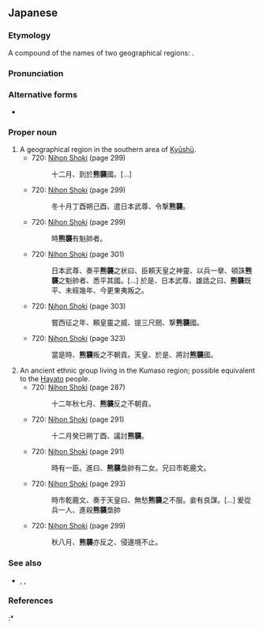 ==Japanese==
<div style="float:right;">
{{wikipedia|lang=ja}}
{{wikipedia|Kumaso}}
</div>
{{ja-kanjitab|yomi=irr}}

===Etymology===
A compound of the names of two geographical regions: {{compound|lang=ja|sort=くまそ|球磨|tr1=Kuma|贈於|tr2=So}}.

===Pronunciation===
{{ja-pron|yomi=irr|くまそ|acc=1|acc_ref=DJR}}

===Alternative forms===
* {{ja-l|熊曾}}

===Proper noun===
{{ja-pos|proper|くまそ}}

# A geographical region in the southern area of [[Kyūshū]].
#* 720: [[w:Nihon Shoki|Nihon Shoki]] (page 299)
#*: 十二月、到於'''熊襲'''國。[...]
#* 720: [[w:Nihon Shoki|Nihon Shoki]] (page 299)
#*: 冬十月丁酉朔己酉、遣日本武尊、令撃'''熊襲'''。
#* 720: [[w:Nihon Shoki|Nihon Shoki]] (page 299)
#*: 時'''熊襲'''有魁帥者。
#* 720: [[w:Nihon Shoki|Nihon Shoki]] (page 301)
#*: 日本武尊、奏平'''熊襲'''之状曰、臣頼天皇之神靈、以兵一擧、頓誅'''熊襲'''之魁帥者、悉平其國。[...] 於是、日本武尊、雄誥之曰、'''熊襲'''既平、未經幾年、今更東夷叛之。
#* 720: [[w:Nihon Shoki|Nihon Shoki]] (page 303)
#*: 嘗西征之年、頼皇靈之威、提三尺劒、撃'''熊襲'''國。
#* 720: [[w:Nihon Shoki|Nihon Shoki]] (page 323)
#*: 當是時、'''熊襲'''叛之不朝貢。天皇、於是、將討'''熊襲'''國。
# An ancient ethnic group living in the Kumaso region; possible equivalent to the [[隼人|Hayato]] people.
#* 720: [[w:Nihon Shoki|Nihon Shoki]] (page 287)
#*: 十二年秋七月、'''熊襲'''反之不朝貢。
#* 720: [[w:Nihon Shoki|Nihon Shoki]] (page 291)
#*: 十二月癸巳朔丁酉、議討'''熊襲'''。
#* 720: [[w:Nihon Shoki|Nihon Shoki]] (page 291)
#*: 時有一臣。進曰、'''熊襲'''梟帥有二女。兄曰市乾鹿文。
#* 720: [[w:Nihon Shoki|Nihon Shoki]] (page 293)
#*: 時市乾鹿文、奏于天皇曰、無愁'''熊襲'''之不服。妾有良謀。[...] 爰從兵一人、進殺'''熊襲'''梟帥
#* 720: [[w:Nihon Shoki|Nihon Shoki]] (page 299)
#*: 秋八月、'''熊襲'''亦反之、侵邊境不止。

===See also===
* {{ja-r|蝦夷|^えみし}}, {{ja-r|蝦夷|^えびす}}, {{ja-r|蝦夷|^えぞ}}

===References===
<references/>
:* {{cite-book
|last=Sakamoto
|first=Tarō
|coauthors=Ienaga Saburō, Inoue Mitsusada, [[w:Ōno Susumu|Ōno Susumu]]
|title=Nihon Koten Bungaku Taikei: Nihon Shoki (vol. 1)
|publisher=[[w:Iwanami Shoten Publishing|Iwanami Shoten]]
|year=1965
|isbn=4-000-60067-2}}